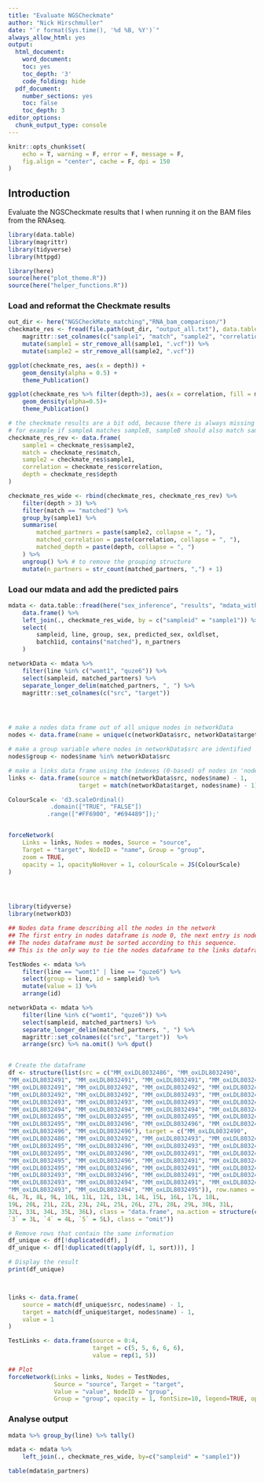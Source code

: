 ```yaml
---
title: "Evaluate NGSCheckmate"
author: "Nick Hirschmuller"
date: "`r format(Sys.time(), '%d %B, %Y')`"
always_allow_html: yes
output:
  html_document:
    word_document:
    toc: yes
    toc_depth: '3'
    code_folding: hide
  pdf_document:
    number_sections: yes
    toc: false
    toc_depth: 3
editor_options: 
  chunk_output_type: console
---
```


```r
knitr::opts_chunk$set(
    echo = T, warning = F, error = F, message = F,
    fig.align = "center", cache = F, dpi = 150
)
```

## **Introduction**
Evaluate the NGSCheckmate results that I when running it on the BAM files from the RNAseq. 


```r
library(data.table)
library(magrittr)
library(tidyverse)
library(httpgd)

library(here)
source(here("plot_theme.R"))
source(here("helper_functions.R"))
```


### Load and reformat the Checkmate results

```r
out_dir <- here("NGSCheckMate_matching","RNA_bam_comparison/")
checkmate_res <- fread(file.path(out_dir, "output_all.txt"), data.table = FALSE) %>%
    magrittr::set_colnames(c("sample1", "match", "sample2", "correlation", "depth")) %>%
    mutate(sample1 = str_remove_all(sample1, ".vcf")) %>% 
    mutate(sample2 = str_remove_all(sample2, ".vcf"))

ggplot(checkmate_res, aes(x = depth)) +
    geom_density(alpha = 0.5) +
    theme_Publication()

ggplot(checkmate_res %>% filter(depth>3), aes(x = correlation, fill = match)) +
    geom_density(alpha=0.5)+
    theme_Publication()

# the checkmate results are a bit odd, because there is always missing one match.
# for example if sampleA matches sampleB, sampleB should also match sampleA
checkmate_res_rev <- data.frame(
    sample1 = checkmate_res$sample2,
    match = checkmate_res$match,
    sample2 = checkmate_res$sample1,
    correlation = checkmate_res$correlation,
    depth = checkmate_res$depth
)

checkmate_res_wide <- rbind(checkmate_res, checkmate_res_rev) %>%
    filter(depth > 3) %>%
    filter(match == "matched") %>%
    group_by(sample1) %>%
    summarise(
        matched_partners = paste(sample2, collapse = ", "),
        matched_correlation = paste(correlation, collapse = ", "),
        matched_depth = paste(depth, collapse = ", ")
    ) %>%
    ungroup() %>% # to remove the grouping structure
    mutate(n_partners = str_count(matched_partners, ",") + 1)
```


### Load our mdata and add the predicted pairs
```r
mdata <- data.table::fread(here("sex_inference", "results", "mdata_with_sex_prediction.tsv")) %>%
    data.frame() %>%
    left_join(., checkmate_res_wide, by = c("sampleid" = "sample1")) %>%
    select(
        sampleid, line, group, sex, predicted_sex, oxldlset,
        batch1id, contains("matched"), n_partners
    )

networkData <- mdata %>%
    filter(line %in% c("womt1", "quze6")) %>%
    select(sampleid, matched_partners) %>%
    separate_longer_delim(matched_partners, ", ") %>%
    magrittr::set_colnames(c("src", "target")) 




# make a nodes data frame out of all unique nodes in networkData
nodes <- data.frame(name = unique(c(networkData$src, networkData$target)))

# make a group variable where nodes in networkData$src are identified
nodes$group <- nodes$name %in% networkData$src

# make a links data frame using the indexes (0-based) of nodes in 'nodes'
links <- data.frame(source = match(networkData$src, nodes$name) - 1,
                    target = match(networkData$target, nodes$name) - 1)

ColourScale <- 'd3.scaleOrdinal()
            .domain(["TRUE", "FALSE"])
           .range(["#FF6900", "#694489"]);'


forceNetwork(
    Links = links, Nodes = nodes, Source = "source",
    Target = "target", NodeID = "name", Group = "group",
    zoom = TRUE,
    opacity = 1, opacityNoHover = 1, colourScale = JS(ColourScale)
)




library(tidyverse)
library(networkD3)

## Nodes data frame describing all the nodes in the network
## The first entry in nodes dataframe is node 0, the next entry is node 1 and so on.
## The nodes dataframe must be sorted according to this sequence.
## This is the only way to tie the nodes dataframe to the links dataframe.

TestNodes <- mdata %>%
    filter(line == "womt1" | line == "quze6") %>%
    select(group = line, id = sampleid) %>%
    mutate(value = 1) %>%
    arrange(id)

networkData <- mdata %>%
    filter(line %in% c("womt1", "quze6")) %>%
    select(sampleid, matched_partners) %>%
    separate_longer_delim(matched_partners, ", ") %>%
    magrittr::set_colnames(c("src", "target"))  %>% 
    arrange(src) %>% na.omit() %>% dput()


# Create the dataframe
df <- structure(list(src = c("MM_oxLDL8032486", "MM_oxLDL8032490", 
"MM_oxLDL8032491", "MM_oxLDL8032491", "MM_oxLDL8032491", "MM_oxLDL8032491", 
"MM_oxLDL8032491", "MM_oxLDL8032492", "MM_oxLDL8032492", "MM_oxLDL8032492", 
"MM_oxLDL8032492", "MM_oxLDL8032492", "MM_oxLDL8032493", "MM_oxLDL8032493", 
"MM_oxLDL8032493", "MM_oxLDL8032493", "MM_oxLDL8032493", "MM_oxLDL8032494", 
"MM_oxLDL8032494", "MM_oxLDL8032494", "MM_oxLDL8032494", "MM_oxLDL8032494", 
"MM_oxLDL8032495", "MM_oxLDL8032495", "MM_oxLDL8032495", "MM_oxLDL8032495", 
"MM_oxLDL8032495", "MM_oxLDL8032496", "MM_oxLDL8032496", "MM_oxLDL8032496", 
"MM_oxLDL8032496", "MM_oxLDL8032496"), target = c("MM_oxLDL8032490", 
"MM_oxLDL8032486", "MM_oxLDL8032492", "MM_oxLDL8032493", "MM_oxLDL8032494", 
"MM_oxLDL8032495", "MM_oxLDL8032496", "MM_oxLDL8032493", "MM_oxLDL8032494", 
"MM_oxLDL8032495", "MM_oxLDL8032496", "MM_oxLDL8032491", "MM_oxLDL8032494", 
"MM_oxLDL8032495", "MM_oxLDL8032496", "MM_oxLDL8032491", "MM_oxLDL8032492", 
"MM_oxLDL8032495", "MM_oxLDL8032496", "MM_oxLDL8032491", "MM_oxLDL8032492", 
"MM_oxLDL8032493", "MM_oxLDL8032496", "MM_oxLDL8032491", "MM_oxLDL8032492", 
"MM_oxLDL8032493", "MM_oxLDL8032494", "MM_oxLDL8032491", "MM_oxLDL8032492", 
"MM_oxLDL8032493", "MM_oxLDL8032494", "MM_oxLDL8032495")), row.names = c(2L, 
6L, 7L, 8L, 9L, 10L, 11L, 12L, 13L, 14L, 15L, 16L, 17L, 18L, 
19L, 20L, 21L, 22L, 23L, 24L, 25L, 26L, 27L, 28L, 29L, 30L, 31L, 
32L, 33L, 34L, 35L, 36L), class = "data.frame", na.action = structure(c(`1` = 1L, 
`3` = 3L, `4` = 4L, `5` = 5L), class = "omit"))

# Remove rows that contain the same information
df_unique <- df[!duplicated(df), ]
df_unique <- df[!duplicated(t(apply(df, 1, sort))), ]

# Display the result
print(df_unique)



links <- data.frame(
    source = match(df_unique$src, nodes$name) - 1,
    target = match(df_unique$target, nodes$name) - 1,
    value = 1
)

TestLinks <- data.frame(source = 0:4,
                        target = c(5, 5, 6, 6, 6),
                        value = rep(1, 5))

## Plot
forceNetwork(Links = links, Nodes = TestNodes,
             Source = "source", Target = "target",
             Value = "value", NodeID = "group",
             Group = "group", opacity = 1, fontSize=10, legend=TRUE, opacityNoHover =1,zoom=T)

```


### Analyse output
```r
mdata %>% group_by(line) %>% tally()


``` 


```r
mdata <- mdata %>%
    left_join(., checkmate_res_wide, by=c("sampleid" = "sample1"))

table(mdata$n_partners)







``` 
